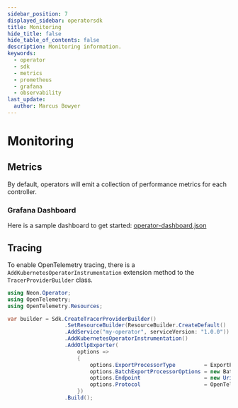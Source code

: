 ```yaml
---
sidebar_position: 7
displayed_sidebar: operatorsdk
title: Monitoring
hide_title: false
hide_table_of_contents: false
description: Monitoring information.
keywords:
  - operator
  - sdk
  - metrics
  - prometheus
  - grafana
  - observability
last_update:
  author: Marcus Bowyer
---
```


# Monitoring

## Metrics

By default, operators will emit a collection of performance metrics for each
controller.

### Grafana Dashboard

Here is a sample dashboard to get started:
[operator-dashboard.json](./assets/operator-dashboard.json)

## Tracing

To enable OpenTelemetry tracing, there is a
`AddKubernetesOperatorInstrumentation` extension method to the
`TracerProviderBuilder` class.

```csharp
using Neon.Operator;
using OpenTelemetry;
using OpenTelemetry.Resources;

var builder = Sdk.CreateTracerProviderBuilder()
                  .SetResourceBuilder(ResourceBuilder.CreateDefault()
                  .AddService("my-operator", serviceVersion: "1.0.0"))
                  .AddKubernetesOperatorInstrumentation()
                  .AddOtlpExporter(
                      options =>
                      {
                          options.ExportProcessorType         = ExportProcessorType.Batch;
                          options.BatchExportProcessorOptions = new BatchExportProcessorOptions<Activity>();
                          options.Endpoint                    = new Uri("otel-collector-uri");
                          options.Protocol                    = OpenTelemetry.Exporter.OtlpExportProtocol.Grpc;
                      })
                  .Build();
```
